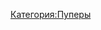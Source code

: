 {{Инфобокс для пуперов
|title2=REFLEX RYTP
|другие_ники=
|image3=[[Файл:REFLEX.jpg|left]]
|caption3=
|сферы_творчества=RYTP
|год_начала=2016
|image4=
|caption4=
|имя_фамилия=
|дата_рождения=
|место_проживания=
|ссылки=
*[https://www.youtube.com/channel/UCt8HUQOvj_3QFQe87S3Cecg Youtube]
*[https://vk.com/reflexrytp Группа ВК]
}}

[[Категория:Пуперы]]